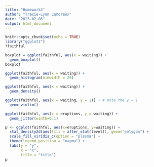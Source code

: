 ```yaml
---
title: "Homework3"
author: "Tracie-Lynn Lamoreux"
date: "2023-02-06"
output: html_document
---
```


```r
knitr::opts_chunk$set(echo = TRUE)
library("ggplot2")
?faithful

boxplot = ggplot(faithful, aes(x = waiting)) + 
  geom_boxplot()
boxplot
```
```r
ggplot(faithful, aes(x = waiting)) + 
  geom_histogram(binwidth = 20)
```
```r
ggplot(faithful, aes(x = waiting)) + 
  geom_density()
```
```r
ggplot(faithful, aes(x = waiting, y = 1)) + # note the y = 1
  geom_violin()
```
```r
ggplot(faithful, aes(x = eruptions, y = waiting)) + 
  geom_jitter(width=0.1)
```
```r
p <- ggplot(faithful, aes(x=eruptions, y=waiting)) +
  stat_density2d(aes(fill = after_stat(level)), geom="polygon") +
  scale_fill_viridis_c(option = "plasma") +
  theme(legend.position = "magma") +
  labs(y = "y",
       x = "x",
       title = "title")
p
```